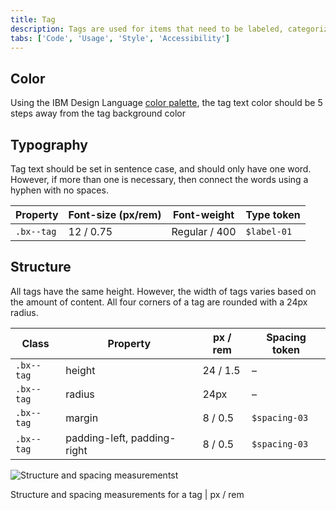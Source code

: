 ```yaml
---
title: Tag
description: Tags are used for items that need to be labeled, categorized, or organized using keywords that describe them.
tabs: ['Code', 'Usage', 'Style', 'Accessibility']
---
```


## Color

Using the IBM Design Language [color palette](https://www.ibm.com/design/language/elements/color), the tag text color should be 5 steps away from the tag background color

## Typography

Tag text should be set in sentence case, and should only have one word. However, if more than one is necessary, then connect the words using a hyphen with no spaces.

| Property   | Font-size (px/rem) | Font-weight   | Type token  |
| ---------- | ------------------ | ------------- | ----------- |
| `.bx--tag` | 12 / 0.75          | Regular / 400 | `$label-01` |

## Structure

All tags have the same height. However, the width of tags varies based on the amount of content. All four corners of a tag are rounded with a 24px radius.

| Class      | Property                    | px / rem | Spacing token |
| ---------- | --------------------------- | -------- | ------------- |
| `.bx--tag` | height                      | 24 / 1.5 | –             |
| `.bx--tag` | radius                      | 24px     | –             |
| `.bx--tag` | margin                      | 8 / 0.5  | `$spacing-03` |
| `.bx--tag` | padding-left, padding-right | 8 / 0.5  | `$spacing-03` |

<div className="image--fixed">

![Structure and spacing measurementst](images/tag-style-1.png)

</div>

<Caption>Structure and spacing measurements for a tag | px / rem</Caption>
